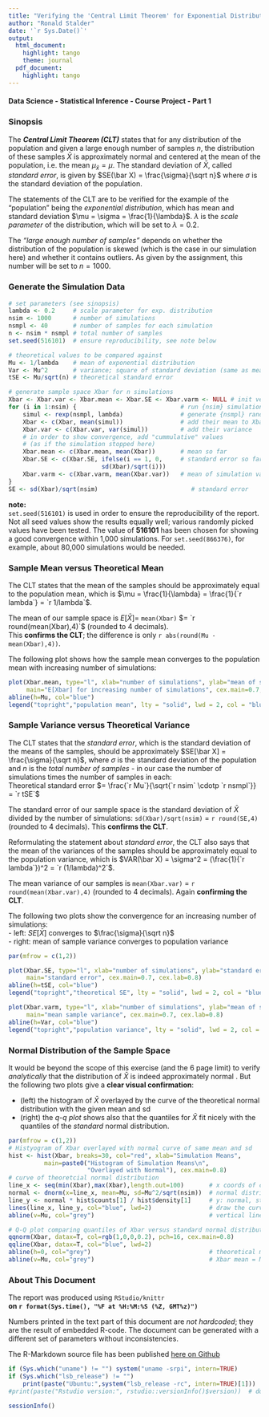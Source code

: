 ```yaml
---
title: "Verifying the 'Central Limit Theorem' for Exponential Distributions"
author: "Ronald Stalder"
date: '`r Sys.Date()`'
output:
  html_document:
    highlight: tango
    theme: journal
  pdf_document:
    highlight: tango
---
```


#### Data Science - Statistical Inference - Course Project - Part 1


### Sinopsis

The ***Central Limit Theorem (CLT)*** states that for any distribution of the population and given a large enough number of samples $n$, the distribution of these samples $\bar X$ is approximately normal and centered at the mean of the population, i.e. the mean $\mu_{\bar x} = \mu$. The standard deviation of $\bar X$, called *standard error*, is given by $SE(\bar X) = \frac{\sigma}{\sqrt n}$ where $\sigma$ is the standard deviation of the population.

The statements of the CLT are to be verified for the example of the "population" being the *exponential distribution*, which has mean and standard deviation $\mu = \sigma = \frac{1}{\lambda}$. $\lambda$ is the *scale parameter* of the distribution, which will be set to $\lambda = 0.2$.

The *"large enough number of samples"* depends on whether the distribution of the population is skewed (which is the case in our simulation here) and whether it contains outliers. As given by the assignment, this number will be set to $n = 1000$.

\pagebreak

### Generate the Simulation Data

```r
# set parameters (see sinopsis)
lambda <- 0.2     # scale parameter for exp. distribution
nsim <- 1000      # number of simulations
nsmpl <- 40       # number of samples for each simulation
n <- nsim * nsmpl # total number of samples
set.seed(516101)  # ensure reproducibility, see note below

# theoretical values to be compared against
Mu <- 1/lambda    # mean of exponential distribution
Var <- Mu^2       # variance; square of standard deviation (same as mean)
tSE <- Mu/sqrt(n) # theoretical standard error

# generate sample space Xbar for n simulations
Xbar <- Xbar.var <- Xbar.mean <- Xbar.SE <- Xbar.varm <- NULL # init vectors
for (i in 1:nsim) {                             # run {nsim} simulations
    simul <- rexp(nsmpl, lambda)                # generate {nsmpl} random samples
    Xbar <- c(Xbar, mean(simul))                # add their mean to Xbar
    Xbar.var <- c(Xbar.var, var(simul))         # add their variance
    # in order to show convergence, add "cummulative" values
    # (as if the simulation stopped here)
    Xbar.mean <- c(Xbar.mean, mean(Xbar))       # mean so far
    Xbar.SE <- c(Xbar.SE, ifelse(i == 1, 0,     # standard error so far, avoid NA
                          sd(Xbar)/sqrt(i)))
    Xbar.varm <- c(Xbar.varm, mean(Xbar.var))   # mean of simulation variances
}
SE <- sd(Xbar)/sqrt(nsim)                          # standard error

```


**note:**  
`set.seed(516101)` is used in order to ensure the reproducibility of the report. Not all seed values show the results equally well; various randomly picked values have been tested. The value of **516101** has been chosen for showing a good convergence within 1,000 simulations. For `set.seed(866376)`, for example, about 80,000 simulations would be needed.


\pagebreak

### Sample Mean versus Theoretical Mean

The CLT states that the mean of the samples should be approximately equal to the population mean, which is $\mu = \frac{1}{\lambda} = \frac{1}{`r lambda`} = `r 1/lambda`$. 

The mean of our sample space is $E[\bar X] =$ ` mean(Xbar) ` $= `r round(mean(Xbar),4)`$ (rounded to 4 decimals).   
This **confirms the CLT**; the difference is only `r abs(round(Mu - mean(Xbar),4))`.

The following plot shows how the sample mean converges to the population mean with increasing number of simulations:


```r
plot(Xbar.mean, type="l", xlab="number of simulations", ylab="mean of simulation means",
     main="E[Xbar] for increasing number of simulations", cex.main=0.7, cex.lab=0.8)
abline(h=Mu, col="blue")
legend("topright","population mean", lty = "solid", lwd = 2, col = "blue", bty = "n")
```



\pagebreak

### Sample Variance versus Theoretical Variance

The CLT states that the *standard error*, which is the standard deviation of the means of the samples, should be approximately $SE[\bar X] = \frac{\sigma}{\sqrt n}$, where $\sigma$ is the standard deviation of the population and $n$ is the *total number of samples* - in our case the number of simulations times the number of samples in each:  
Theoretical standard error $= \frac{`r Mu`}{\sqrt{`r nsim` \cdotp `r nsmpl`}} = `r tSE`$  

The standard error of our sample space is the standard deviation of $\bar X$ divided by the number of simulations: ` sd(Xbar)/sqrt(nsim) ` $=$ `r round(SE,4)` (rounded to 4 decimals). This **confirms the CLT**.  

Reformulating the statement about *standard error*, the CLT also says that the mean of the variances of the samples should be approximately equal to the population variance, which is $VAR(\bar X) = \sigma^2 = (\frac{1}{`r lambda`})^2 = `r (1/lambda)^2`$. 

The mean variance of our samples is `mean(Xbar.var)` $=$ `r round(mean(Xbar.var),4)` (rounded to 4 decimals). Again **confirming the CLT**.

The following two plots show the convergence for an increasing number of simulations:  
- left: $SE[\bar X]$ converges to $\frac{\sigma}{\sqrt n}$  
- right: mean of sample variance converges to population variance


```r
par(mfrow = c(1,2))

plot(Xbar.SE, type="l", xlab="number of simulations", ylab="standard error of means",
     main="standard error", cex.main=0.7, cex.lab=0.8)
abline(h=tSE, col="blue")
legend("topright","theoretical SE", lty = "solid", lwd = 2, col = "blue", bty = "n")

plot(Xbar.varm, type="l", xlab="number of simulations", ylab="mean of sample variance",
     main="mean sample variance", cex.main=0.7, cex.lab=0.8)
abline(h=Var, col="blue")
legend("topright","population variance", lty = "solid", lwd = 2, col = "blue", bty = "n")
```


\pagebreak

### Normal Distribution of the Sample Space

It would be beyond the scope of this exercise (and the 6 page limit) to verify *analytically* that the distribution of $\bar X$ is indeed approximately normal . But the following two plots give a **clear visual confirmation**:  

- (left) the histogram of $\bar X$ overlayed by the curve of the theoretical normal distribution with the given mean and sd  
- (right) the *q-q plot* shows also that the quantiles for $\bar X$ fit nicely with the quantiles of the *standard* normal distribution.



```r
par(mfrow = c(1,2))
# Histyogram of Xbar overlayed with normal curve of same mean and sd
hist <- hist(Xbar, breaks=30, col="red", xlab="Simulation Means", 
          main=paste0("Histogram of Simulation Means\n",
                      "Overlayed with Normal"), cex.main=0.8)
# curve of theoretcial normal distribution
line_x <- seq(min(Xbar),max(Xbar),length.out=100)       # x coords of curve: 100 points
normal <- dnorm(x=line_x, mean=Mu, sd=Mu^2/sqrt(nsim))  # normal distribution densities
line_y <- normal * hist$counts[1] / hist$density[1]     # y: normal, streched to histogram
lines(line_x, line_y, col="blue", lwd=2)                # draw the curve
abline(v=Mu, col="grey")                                # vertical line at mean

# Q-Q plot comparing quantiles of Xbar versus standard normal distribution
qqnorm(Xbar, datax=T, col=rgb(1,0,0,0.2), pch=16, cex.main=0.8)
qqline(Xbar, datax=T, col="blue", lwd=2)
abline(h=0, col="grey")                                 # theoretical mean = 0
abline(v=Mu, col="grey")                                # Xbar mean = Mu
```

\pagebreak

### About This Document
  
The report was produced using `RStudio/knittr`  
**on `r format(Sys.time(), "%F at %H:%M:%S (%Z, GMT%z)")`**  

Numbers printed in the text part of this document are *not hardcoded*; they are the result of embedded R-code. The document can be generated with a different set of parameters without inconsistencies.

The R-Markdown source file has been published [here on Github](https://github.com/ronasta/RepData_PeerAssessment2)  

```r
if (Sys.which("uname") != "") system("uname -srpi", intern=TRUE)
if (Sys.which("lsb_release") != "") 
    print(paste("Ubuntu:",system("lsb_release -rc", intern=TRUE)[1]))
#print(paste("Rstudio version:", rstudio::versionInfo()$version))  # does not work in Rmd
```
```r
sessionInfo()
```
